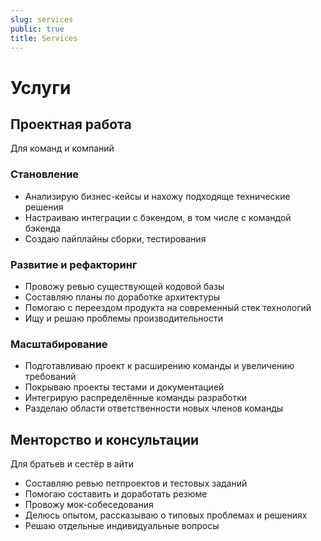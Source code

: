 ```yaml
---
slug: services
public: true
title: Services
---
```


# Услуги

## Проектная работа

Для команд и компаний

### Становление

- Анализирую бизнес-кейсы и нахожу подходяще технические решения
- Настраиваю интеграции с бэкендом, в том числе с командой бэкенда
- Создаю пайплайны сборки, тестирования

### Развитие и рефакторинг

- Провожу ревью существующей кодовой базы
- Составляю планы по доработке архитектуры
- Помогаю с переездом продукта на современный стек технологий
- Ищу и решаю проблемы производительности

### Масштабирование

- Подготавливаю проект к расширению команды и увеличению требований
- Покрываю проекты тестами и документацией
- Интегрирую распределённые команды разработки
- Разделаю области ответственности новых членов команды

## Менторство и консультации

Для братьев и сестёр в айти

- Составляю ревью петпроектов и тестовых заданий
- Помогаю составить и доработать резюме
- Провожу мок-собеседования
- Делюсь опытом, рассказываю о типовых проблемах и решениях
- Решаю отдельные индивидуальные вопросы
